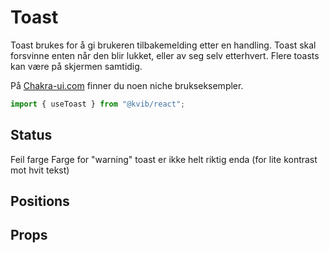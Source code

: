 
<Meta of={ToastStories} />

<DocsContainer>

# Toast

Toast brukes for å gi brukeren tilbakemelding etter en handling. Toast skal forsvinne enten når den blir lukket,
eller av seg selv etterhvert. Flere toasts kan være på skjermen samtidig.

På [Chakra-ui.com](https://chakra-ui.com/docs/components/toast) finner du noen niche brukseksempler.

```jsx
import { useToast } from "@kvib/react";
```

## Status

<Alert status="warning">
  <AlertIcon />
  <AlertTitle>Feil farge</AlertTitle>
  <AlertDescription>
    Farge for "warning" toast er ikke helt riktig enda (for lite kontrast mot hvit tekst)
  </AlertDescription>
</Alert>
<Card variant="outline">
  <CardBody>
    <Story of={ToastStories.ToastStatus} />
  </CardBody>
</Card>

<Source code={ToastStrings.ToastStatus} dark />

## Positions

<Card variant="outline">
  <CardBody>
    <Story of={ToastStories.ToastPosition} />
  </CardBody>
</Card>

<Source code={ToastStrings.ToastPosition} dark />

## Props

<Card variant="outline">
  <CardBody>
    <Story of={ToastStories.Toast} />
  </CardBody>
</Card>

<Source code={ToastStrings.ToastExample} dark />
<Controls of={ToastStories.Toast} />
</DocsContainer>
